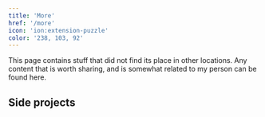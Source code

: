 ```yaml
---
title: 'More'
href: '/more'
icon: 'ion:extension-puzzle'
color: '238, 103, 92'
---
```



This page contains stuff that did not find its place in other locations. Any content that is worth sharing, and is somewhat related to my person can be found here.

## Side projects

<ContentLinkedLocation title="Workflow" icon="file:/projects/workflow/logo.png">
  <SocialLink name="live-preview" href="https://workflow.sobekcore.com" />
  <SocialLink name="github" href="https://github.com/sobekcore/workflow" />
</ContentLinkedLocation>

<ContentLinkedLocation title="Rick & Morty Database" icon="file:/projects/rick-and-morty-database/logo.png">
  <SocialLink name="live-preview" href="https://rick-and-morty.sobekcore.com" />
  <SocialLink name="github" href="https://github.com/sobekcore/rick-and-morty-db" />
</ContentLinkedLocation>
